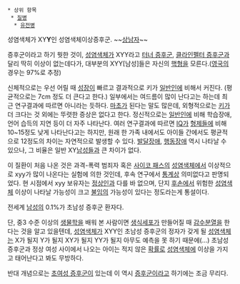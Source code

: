  * 상위 항목
  * [[질병]]
   * [[유전병]]

성염색체가 XY'''Y'''인 성염색체이상증후군. ~~[[상남자]]~~

증후군이라고 하기 뭣한 것이, [[성염색체]]가 XYY라고 [[터너 증후군]], [[클라인펠터 증후군]]과 달리 딱히 이상이 없는데다가, 대부분의 XYY[남성]들은 자신의 [[핵형]]을 모른다.([[영국]]의 경우는 97%로 추정)

신체적으로는 우선 어릴 때 [[성장]]이 빠르고 결과적으로 키가 [[일반인]]에 비해서 커진다. (평균적으로는 7cm 정도 더 큰다고 한다.) 일부에서는 여드름이 많이 난다고는 하는데 최근 연구결과에 따르면 아니라는 듯하다. [[마초]]가 된다는 말도 많은데, 외형적으로는 [[키]]가 더 크다는 것 외에는 뚜렷한 증상은 없다고 한다. 정신적으로는 [[일반인]]에 비해 학습장애, 언어 습득의 지연 등이 더 자주 나타난다. 여러 연구결과에 따르면 [[IQ]]가 [[형제]]들에 비해 10~15정도 낮게 나타난다고는 하지만, 원래 한 가족 내에서도 아이들 간에서도 평균적으로 12정도의 차이는 자연적으로 발생할 수 있다. [[발달장애]], [[행동장애]] 역시 나타날 수 있으나, 그 비율은 일반 XY[[남성]]들과 큰 차이가 없다.

이 질환이 처음 나온 것은 과격-폭력 범죄자 혹은 [[사이코 패스]]의 [[성염색체]]에서 이상적으로 xyy가 많이 나온다는 실험에 의한 것인데, 후속 연구에서 [[통계]]상 의미없다고 판명되었다. 현 시점에서 xyy 보유자는 [[정상]]인과 다를 바 없으며, 단지 [[후손]]에서 위험한 [[성염색체]] 이상이 나타날 가능성이 크고 [[불임]]의 가능성이 있다는 정도라는게 통설이다.

전세계 [[남성]]의 0.1%가 초남성 증후군 환자다.

단, 중3 수준 이상의 [[생물학]]을 배워 본 사람이면 [[생식세포]]가 만들어질 때 [[감수분열]]을 한다는 것을 알고 있을텐데, [[성염색체]]가 XYY인 초남성 증후군의 정자가 갖게 될 [[성염색체]]는 X가 될지 Y가 될지 XY가 될지 YY가 될지 아무도 예측을 못 하기 때문에(...) 초남성 증후군과 정상 여성 사이에서 나오는 아이는 적지 않은 [[확률]]로 [[성염색체]]에 이상을 가지고 태어난다고 봐도 무방하다.

반대 개념으로는 [[초여성 증후군]]이 있는데 이 역시 [[증후군]]이라고 하기에는 조금 무리다.
